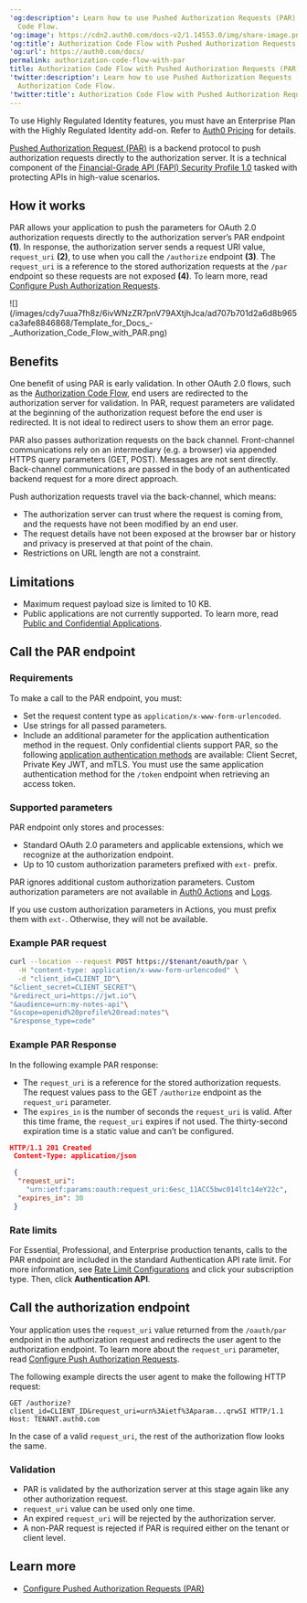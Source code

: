 ---
'og:description': Learn how to use Pushed Authorization Requests (PAR) with the Authorization
  Code Flow.
'og:image': https://cdn2.auth0.com/docs-v2/1.14553.0/img/share-image.png
'og:title': Authorization Code Flow with Pushed Authorization Requests (PAR)
'og:url': https://auth0.com/docs/
permalink: authorization-code-flow-with-par
title: Authorization Code Flow with Pushed Authorization Requests (PAR)
'twitter:description': Learn how to use Pushed Authorization Requests (PAR) with the
  Authorization Code Flow.
'twitter:title': Authorization Code Flow with Pushed Authorization Requests (PAR)
---
<Callout icon="file-lines" color="#0EA5E9" iconType="regular">

To use Highly Regulated Identity features, you must have an Enterprise Plan with the Highly Regulated Identity add-on. Refer to [Auth0 Pricing](https://auth0.com/pricing/) for details.

</Callout>

[Pushed Authorization Request (PAR)](https://datatracker.ietf.org/doc/html/rfc9126) is a backend protocol to push authorization requests directly to the <Tooltip tip="Authorization Server: Centralized server that contributes to defining the boundaries of a user’s access. For example, your authorization server can control the data, tasks, and features available to a user." cta="View Glossary" href="/docs/glossary?term=authorization+server">authorization server</Tooltip>. It is a technical component of the [Financial-Grade API (FAPI) Security Profile 1.0](https://openid.net/specs/openid-financial-api-part-2-1_0.html) tasked with protecting APIs in high-value scenarios.

## How it works

PAR allows your application to push the parameters for <Tooltip tip="OAuth 2.0: Authorization framework that defines authorization protocols and workflows." cta="View Glossary" href="/docs/glossary?term=OAuth+2.0">OAuth 2.0</Tooltip> authorization requests directly to the authorization server’s PAR endpoint **(1)**. In response, the authorization server sends a request URI value, `request_uri` **(2)**, to use when you call the `/authorize` endpoint **(3)**. The `request_uri` is a reference to the stored authorization requests at the `/par` endpoint so these requests are not exposed **(4)**. To learn more, read [Configure Push Authorization Requests](/docs/get-started/applications/configure-par).

<Frame>![](/images/cdy7uua7fh8z/6ivWNzZR7pnV79AXtjhJca/ad707b701d2a6d8b965ca3afe8846868/Template_for_Docs_-_Authorization_Code_Flow_with_PAR.png)</Frame>

## Benefits

One benefit of using PAR is early validation. In other OAuth 2.0 flows, such as the [Authorization Code Flow](/docs/get-started/authentication-and-authorization-flow/authorization-code-flow), end users are redirected to the authorization server for validation. In PAR, request parameters are validated at the beginning of the authorization request before the end user is redirected. It is not ideal to redirect users to show them an error page.

PAR also passes authorization requests on the back channel. Front-channel communications rely on an intermediary (e.g. a browser) via appended HTTPS query parameters (GET, POST). Messages are not sent directly. Back-channel communications are passed in the body of an authenticated backend request for a more direct approach.

Push authorization requests travel via the back-channel, which means:

* The authorization server can trust where the request is coming from, and the requests have not been modified by an end user.
* The request details have not been exposed at the browser bar or history and privacy is preserved at that point of the chain.
* Restrictions on URL length are not a constraint.

## Limitations

* Maximum request payload size is limited to 10 KB.
* Public applications are not currently supported. To learn more, read [Public and Confidential Applications](/docs/get-started/applications/confidential-and-public-applications).

## Call the PAR endpoint

### Requirements

To make a call to the PAR endpoint, you must:

* Set the request content type as `application/x-www-form-urlencoded`.
* Use strings for all passed parameters.
* Include an additional parameter for the application authentication method in the request. Only <Tooltip tip="Confidential Client: A client (application) that can hold credentials securely by using a trusted backend server. Examples include a web application with a secure backend and a machine-to-machine (M2M) application." cta="View Glossary" href="/docs/glossary?term=confidential+clients">confidential clients</Tooltip> support PAR, so the following [application authentication methods](https://auth0.com/docs/api/authentication#authentication-methods) are available: <Tooltip tip="Client Secret: Secret used by a client (application) to authenticate with the Authorization Server; it should be known to only the client and the Authorization Server and must be sufficiently random to not be guessable." cta="View Glossary" href="/docs/glossary?term=Client+Secret">Client Secret</Tooltip>, Private Key <Tooltip tip="Client Secret: Secret used by a client (application) to authenticate with the Authorization Server; it should be known to only the client and the Authorization Server and must be sufficiently random to not be guessable." cta="View Glossary" href="/docs/glossary?term=JWT">JWT</Tooltip>, and mTLS. You must use the same application authentication method for the `/token` endpoint when retrieving an <Tooltip tip="Access Token: Authorization credential, in the form of an opaque string or JWT, used to access an API." cta="View Glossary" href="/docs/glossary?term=access+token">access token</Tooltip>.

### Supported parameters

PAR endpoint only stores and processes:

* Standard OAuth 2.0 parameters and applicable extensions, which we recognize at the authorization endpoint.
* Up to 10 custom authorization parameters prefixed with `ext-` prefix.

PAR ignores additional custom authorization parameters. Custom authorization parameters are not available in [Auth0 Actions](/docs/customize/actions) and [Logs](/docs/deploy-monitor/logs).

<Callout icon="file-lines" color="#0EA5E9" iconType="regular">

If you use custom authorization parameters in Actions, you must prefix them with `ext-`. Otherwise, they will not be available.

</Callout>

### Example PAR request

```bash lines
curl --location --request POST https://$tenant/oauth/par \
  -H "content-type: application/x-www-form-urlencoded" \
  -d "client_id=CLIENT_ID"\
"&client_secret=CLIENT_SECRET"\
"&redirect_uri=https://jwt.io"\
"&audience=urn:my-notes-api"\
"&scope=openid%20profile%20read:notes"\
"&response_type=code"
```






### Example PAR Response

In the following example PAR response:

* The `request_uri` is a reference for the stored authorization requests. The request values pass to the GET `/authorize` endpoint as the `request_uri` parameter.
* The `expires_in` is the number of seconds the `request_uri` is valid. After this time frame, the `request_uri` expires if not used. The thirty-second expiration time is a static value and can’t be configured.

```json lines
HTTP/1.1 201 Created
 Content-Type: application/json

 {
  "request_uri":
    "urn:ietf:params:oauth:request_uri:6esc_11ACC5bwc014ltc14eY22c",
  "expires_in": 30
 }
```






### Rate limits

For Essential, Professional, and Enterprise production tenants, calls to the PAR endpoint are included in the standard Authentication API rate limit. For more information, see [Rate Limit Configurations](/docs/troubleshoot/customer-support/operational-policies/rate-limit-policy/rate-limit-configurations) and click your subscription type. Then, click **Authentication API**.

## Call the authorization endpoint

Your application uses the `request_uri` value returned from the `/oauth/par` endpoint in the authorization request and redirects the user agent to the authorization endpoint. To learn more about the `request_uri` parameter, read [Configure Push Authorization Requests](/docs/get-started/applications/configure-par).

The following example directs the user agent to make the following HTTP request:

```http wrap lines
GET /authorize?client_id=CLIENT_ID&request_uri=urn%3Aietf%3Aparam...qrwSI HTTP/1.1 Host: TENANT.auth0.com
```






In the case of a valid `request_uri`, the rest of the <Tooltip tip="Authorization Flow: Authorization grant (or workflow) specified in the OAuth 2.0 framework." cta="View Glossary" href="/docs/glossary?term=authorization+flow">authorization flow</Tooltip> looks the same.

### Validation

* PAR is validated by the authorization server at this stage again like any other authorization request.
* `request_uri` value can be used only one time.
* An expired `request_uri` will be rejected by the authorization server.
* A non-PAR request is rejected if PAR is required either on the tenant or client level.

## Learn more

* [Configure Pushed Authorization Requests (PAR)](/docs/get-started/applications/configure-par)